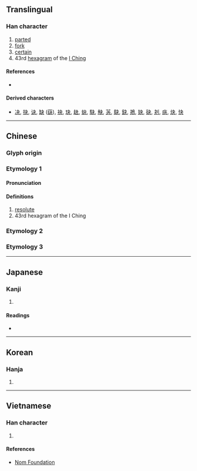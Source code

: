 {{character info/new}}
==Translingual==

===Han character===
{{Han char|rn=37|rad=大|as=01|sn=4|four=50037|canj=DK|ids=⿻𠃍大,⿻ユ人}}

# [[parted]]
# [[fork]]
# [[certain]]
# 43rd [[hexagram]] of the [[I Ching]]

====References====
* {{Han ref|kx=0249.010|dkj=05836|dj=0507.020|hdz=10051.110|uh=592C|ud=22828|bh=C95B|bd=51547}}

====Derived characters====
* [[决]], [[抉]], [[诀]], [[缺]] ([[蒛]]), [[袂]], [[玦]], [[赽]], [[蚗]], [[駃]], [[觖]], [[芵]], [[鴃]], [[鈌]], [[鴂]], [[妜]], [[砄]], [[刔]], [[疦]], [[炔]], [[快]]

----

==Chinese==
{{zh-forms}}

===Glyph origin===
{{Han etyl}}
===Etymology 1===
====Pronunciation====
{{zh-pron
|m=guài
|c=gwaai2,gwaai3
|mn=koái/koat
|mc=y
|oc=y
|ma=
|cat=a,pn
}}

====Definitions====
{{zh-hanzi}}

# [[resolute]]
# 43rd hexagram of the I Ching

===Etymology 2===
{{zh-see|決|v}}

===Etymology 3===
{{zh-see|缺|ssv}}
----

==Japanese==

===Kanji===
{{ja-kanji|grade=|rs=大01}}

# {{rfdef|ja|sort=大01}}

====Readings====
* {{ja-readings|kanon=[[かい]] (kai), [[けつ]] (ketsu)|goon=[[け]] (ke), [[けち]] (kechi)|kun=[[わける]] (wakeru), [[きめる]] (kimeru), [[ゆがけ]] (yugake)}}

----

==Korean==

===Hanja===
{{ko-hanja|hangeul=쾌|rv=kwae|mr=k'wae}}

# {{rfdef|ko|sort=大01}}

----

==Vietnamese==

===Han character===
{{vi-hantu|[[quái]]|rs=大01}}

# {{rfdef|vi|sort=大01}}

====References====
* [http://nomfoundation.org/common/nom_details.php?codepoint=592c Nom Foundation]
